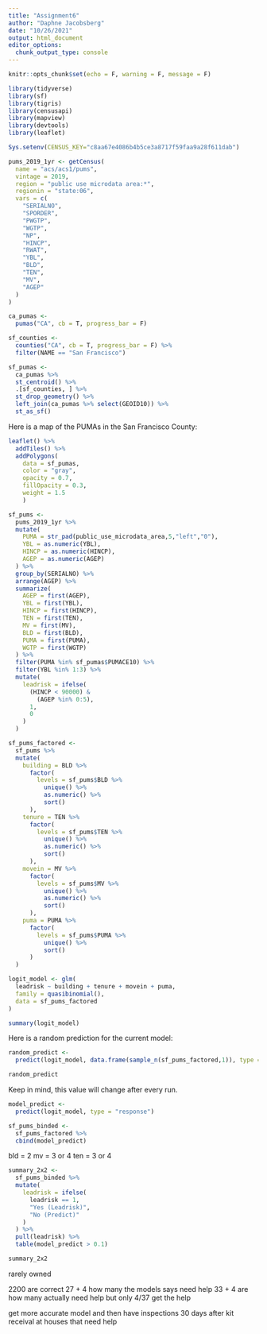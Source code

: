 ```yaml
---
title: "Assignment6"
author: "Daphne Jacobsberg"
date: "10/26/2021"
output: html_document
editor_options: 
  chunk_output_type: console
---
```


```r
knitr::opts_chunk$set(echo = F, warning = F, message = F)
```

```r
library(tidyverse)
library(sf)
library(tigris)
library(censusapi)
library(mapview)
library(devtools)
library(leaflet)

Sys.setenv(CENSUS_KEY="c8aa67e4086b4b5ce3a8717f59faa9a28f611dab")
```

```r
pums_2019_1yr <- getCensus(
  name = "acs/acs1/pums",
  vintage = 2019,
  region = "public use microdata area:*", 
  regionin = "state:06",
  vars = c(
    "SERIALNO",
    "SPORDER",
    "PWGTP",
    "WGTP",
    "NP",
    "HINCP",
    "RWAT",
    "YBL",
    "BLD",
    "TEN",
    "MV",
    "AGEP"
  )
)
```


```r
ca_pumas <-
  pumas("CA", cb = T, progress_bar = F)

sf_counties <-
  counties("CA", cb = T, progress_bar = F) %>%
  filter(NAME == "San Francisco")

sf_pumas <-
  ca_pumas %>% 
  st_centroid() %>% 
  .[sf_counties, ] %>% 
  st_drop_geometry() %>% 
  left_join(ca_pumas %>% select(GEOID10)) %>% 
  st_as_sf()
```

Here is a map of the PUMAs in the San Francisco County:
```r
leaflet() %>%
  addTiles() %>% 
  addPolygons(
    data = sf_pumas,
    color = "gray",
    opacity = 0.7,
    fillOpacity = 0.3,
    weight = 1.5
    )
```

```r
sf_pums <-
  pums_2019_1yr %>% 
  mutate(
    PUMA = str_pad(public_use_microdata_area,5,"left","0"),
    YBL = as.numeric(YBL),
    HINCP = as.numeric(HINCP),
    AGEP = as.numeric(AGEP)
  ) %>% 
  group_by(SERIALNO) %>%
  arrange(AGEP) %>%
  summarize(
    AGEP = first(AGEP),
    YBL = first(YBL),
    HINCP = first(HINCP),
    TEN = first(TEN),
    MV = first(MV),
    BLD = first(BLD),
    PUMA = first(PUMA),
    WGTP = first(WGTP)
  ) %>%
  filter(PUMA %in% sf_pumas$PUMACE10) %>%
  filter(YBL %in% 1:3) %>%
  mutate(
    leadrisk = ifelse(
      (HINCP < 90000) &
        (AGEP %in% 0:5),
      1,
      0
    )
  )

sf_pums_factored <-
  sf_pums %>%
  mutate(
    building = BLD %>% 
      factor(
        levels = sf_pums$BLD %>% 
          unique() %>%
          as.numeric() %>% 
          sort()
      ),
    tenure = TEN %>%
      factor(
        levels = sf_pums$TEN %>% 
          unique() %>%
          as.numeric() %>% 
          sort()
      ),
    movein = MV %>%
      factor(
        levels = sf_pums$MV %>% 
          unique() %>%
          as.numeric() %>% 
          sort()
      ),
    puma = PUMA %>%
      factor(
        levels = sf_pums$PUMA %>% 
          unique() %>%
          sort()
      )
  )
```


```r
logit_model <- glm(
  leadrisk ~ building + tenure + movein + puma,
  family = quasibinomial(),
  data = sf_pums_factored
)

summary(logit_model)
```

Here is a random prediction for the current model:

```r
random_predict <-
  predict(logit_model, data.frame(sample_n(sf_pums_factored,1)), type = "response")

random_predict
```

Keep in mind, this value will change after every run.

```r
model_predict <-
  predict(logit_model, type = "response")
```

```r
sf_pums_binded <-
  sf_pums_factored %>%
  cbind(model_predict)
```

bld = 2
mv = 3 or 4
ten = 3 or 4

```r
summary_2x2 <-
  sf_pums_binded %>% 
  mutate(
    leadrisk = ifelse(
      leadrisk == 1, 
      "Yes (Leadrisk)", 
      "No (Predict)"
    )
  ) %>% 
  pull(leadrisk) %>% 
  table(model_predict > 0.1)

summary_2x2
```

rarely owned


2200 are correct
27 + 4 how many the models says need help
33 + 4 are how many actually need help
but only 4/37 get the help

get more accurate model and then
have inspections 30 days after kit receival at houses that need help

